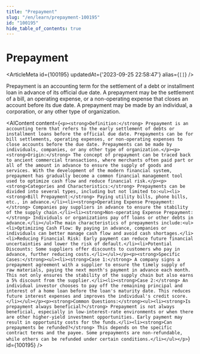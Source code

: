 ```yaml
---
title: "Prepayment"
slug: "/en/learn/prepayment-100195"
id: "100195"
hide_table_of_contents: true
---
```



# Prepayment

<ArticleMeta id={100195} updatedAt={'2023-09-25 22:58:47'} alias={`[]`} />
<div className='border-solid border-b border-t-0 my-4 border-[var(--ifm-color-gray-300)]' />

Prepayment is an accounting term for the settlement of a debt or installment loan in advance of its official due date. A prepayment may be the settlement of a bill, an operating expense, or a non-operating expense that closes an account before its due date. A prepayment may be made by an individual, a corporation, or any other type of organization.

<AIContent content={`<p><strong>Definition:</strong> Prepayment is an accounting term that refers to the early settlement of debts or installment loans before the official due date. Prepayments can be for bill settlements, operating expenses, or non-operating expenses to close accounts before the due date. Prepayments can be made by individuals, companies, or any other type of organization.</p><p><strong>Origin:</strong> The concept of prepayment can be traced back to ancient commercial transactions, where merchants often paid part or all of the amount in advance to ensure the supply of goods and services. With the development of the modern financial system, prepayment has gradually become a common financial management tool used to optimize cash flow and reduce financial risk.</p><p><strong>Categories and Characteristics:</strong> Prepayments can be divided into several types, including but not limited to:<ul><li><strong>Bill Prepayment:</strong> Paying utility bills, phone bills, etc., in advance.</li><li><strong>Operating Expense Prepayment:</strong> Companies pay suppliers in advance to ensure the stability of the supply chain.</li><li><strong>Non-operating Expense Prepayment:</strong> Individuals or organizations pay off loans or other debts in advance.</li></ul>The main characteristics of prepayments include:<ul><li>Optimizing Cash Flow: By paying in advance, companies or individuals can better manage cash flow and avoid cash shortages.</li><li>Reducing Financial Risk: Early payment can reduce future financial uncertainties and lower the risk of default.</li><li>Potential Discounts: Some suppliers offer discounts to customers who pay in advance, further reducing costs.</li></ul></p><p><strong>Specific Cases:</strong><ul><li><strong>Case 1:</strong> A company signs a prepayment agreement with a supplier to ensure the timely supply of raw materials, paying the next month's payment in advance each month. This not only ensures the stability of the supply chain but also earns a 5% discount from the supplier.</li><li><strong>Case 2:</strong> An individual investor chooses to pay off the remaining principal and interest of a home loan before the loan's maturity date. This reduces future interest expenses and improves the individual's credit score.</li></ul></p><p><strong>Common Questions:</strong><ul><li><strong>Is prepayment always beneficial?</strong> Prepayment is not always beneficial, especially in low-interest-rate environments or when there are other higher-yield investment opportunities. Early payment may result in opportunity costs for the funds.</li><li><strong>Can prepayments be refunded?</strong> This depends on the specific contract terms and the payee. Some prepayments are non-refundable, while others can be refunded under certain conditions.</li></ul></p>`} id={100195} />
